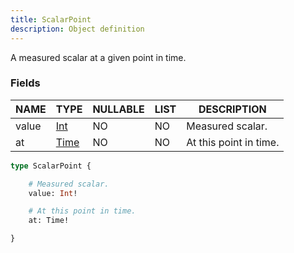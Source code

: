 ```yaml
---
title: ScalarPoint
description: Object definition
---
```


A measured scalar at a given point in time.

### Fields

| NAME | TYPE | NULLABLE | LIST | DESCRIPTION |
| - | - | - | - | - |
| value | [Int](../ecdn-api-scalars/Int) | NO | NO | Measured scalar. | 
| at | [Time](../ecdn-api-scalars/Time) | NO | NO | At this point in time. | 

```graphql
type ScalarPoint {

	# Measured scalar.
	value: Int!

	# At this point in time.
	at: Time!

}
```

